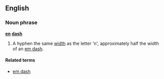==English==
===Noun phrase===
'''[[en]] [[dash]]'''

# {{typography}} A hyphen the same [[width]] as the letter 'n', approximately half the width of an [[em dash]].

====Related terms====
*[[em dash]]